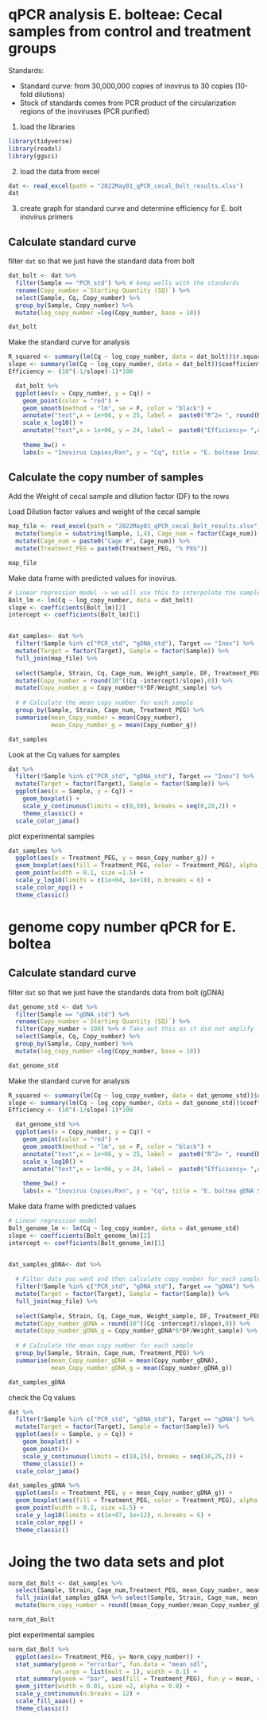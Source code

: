 # qPCR analysis E. bolteae: Cecal samples from control and treatment groups
Standards:

- Standard curve: from 30,000,000 copies of inovirus to 30 copies (10-fold dilutions)
- Stock of standards comes from PCR product of the circularization regions of the inoviruses (PCR purified)

1. load the libraries
```{r}
library(tidyverse)
library(readxl)
library(ggsci)
```


2. load the data from excel
```{r}
dat <- read_excel(path = "2022May01_qPCR_cecal_Bolt_results.xlsx")
dat
```

3. create graph for standard curve and determine efficiency for E. bolt inovirus primers

## Calculate standard curve

filter `dat` so that we just have the standard data from bolt
```{r}
dat_bolt <- dat %>%
  filter(Sample == "PCR_std") %>% # keep wells with the standards
  rename(Copy_number =`Starting Quantity (SQ)`) %>%
  select(Sample, Cq, Copy_number) %>%
  group_by(Sample, Copy_number) %>%
  mutate(log_copy_number =log(Copy_number, base = 10))

dat_bolt

```


Make the standard curve for analysis
```{r}
R_squared <- summary(lm(Cq ~ log_copy_number, data = dat_bolt))$r.squared
slope <- summary(lm(Cq ~ log_copy_number, data = dat_bolt))$coefficient[2]
Efficiency <- (10^(-1/slope)-1)*100

  dat_bolt %>%
  ggplot(aes(x = Copy_number, y = Cq)) +
    geom_point(color = "red") +
    geom_smooth(method = "lm", se = F, color = "black") + 
    annotate("text",x = 1e+06, y = 25, label =  paste0("R^2= ", round(R_squared, digits = 4))) +
    scale_x_log10() +
    annotate("text",x = 1e+06, y = 24, label =  paste0("Efficiency= ",round(Efficiency, digits = 2), "%"), color = "red") +
  
    theme_bw() +
    labs(x = "Inovirus Copies/Rxn", y = "Cq", title = "E. bolteae Inovirus Standard Curve")

```

## Calculate the copy number of samples
Add the Weight of cecal sample and dilution factor (DF) to the rows

Load Dilution factor values and weight of the cecal sample
```{r}
map_file <- read_excel(path = "2022May01_qPCR_cecal_Bolt_results.xlsx", sheet = "Sheet2") %>%
  mutate(Sample = substring(Sample, 1,4), Cage_num = factor(Cage_num)) %>%
  mutate(Cage_num = paste0("Cage #", Cage_num)) %>%
  mutate(Treatment_PEG = paste0(Treatment_PEG, "% PEG"))

map_file
```

Make data frame with predicted values for inovirus.
```{r}
# Linear regression model -> we will use this to interpolate the samples' Cq values
Bolt_lm <- lm(Cq ~ log_copy_number, data = dat_bolt)
slope <- coefficients(Bolt_lm)[2]
intercept <- coefficients(Bolt_lm)[1]


dat_samples<- dat %>%
  filter(!Sample %in% c("PCR_std", "gDNA_std"), Target == "Inov") %>%
  mutate(Target = factor(Target), Sample = factor(Sample)) %>%
  full_join(map_file) %>%
  
  select(Sample, Strain, Cq, Cage_num, Weight_sample, DF, Treatment_PEG) %>%
  mutate(Copy_number = round(10^((Cq -intercept)/slope),0)) %>%
  mutate(Copy_number_g = Copy_number*6*DF/Weight_sample) %>%
  
  # # Calculate the mean copy number for each sample
  group_by(Sample, Strain, Cage_num, Treatment_PEG) %>%
  summarise(mean_Copy_number = mean(Copy_number),
            mean_Copy_number_g = mean(Copy_number_g))

dat_samples
```


Look at the Cq values for samples
```{r}
dat %>%
  filter(!Sample %in% c("PCR_std", "gDNA_std"), Target == "Inov") %>%
  mutate(Target = factor(Target), Sample = factor(Sample)) %>%
  ggplot(aes(x = Sample, y = Cq)) +
    geom_boxplot() +
    scale_y_continuous(limits = c(0,30), breaks = seq(0,28,2)) +
    theme_classic() +
  scale_color_jama()
```


plot experimental samples

```{r}
dat_samples %>%
  ggplot(aes(x = Treatment_PEG, y = mean_Copy_number_g)) +
  geom_boxplot(aes(fill = Treatment_PEG, color = Treatment_PEG), alpha = 0.3, width = 0.5) +
  geom_point(width = 0.1, size =1.5) +
  scale_y_log10(limits = c(1e+04, 1e+10), n.breaks = 6) +
  scale_color_npg() +
  theme_classic()

```


# genome copy number qPCR for E. boltea

## Calculate standard curve

filter `dat` so that we just have the standards data from bolt (gDNA)
```{r}
dat_genome_std <- dat %>%
  filter(Sample == "gDNA_std") %>%
  rename(Copy_number =`Starting Quantity (SQ)`) %>%
  filter(Copy_number > 100) %>% # Take out this as it did not amplify
  select(Sample, Cq, Copy_number) %>%
  group_by(Sample, Copy_number) %>%
  mutate(log_copy_number =log(Copy_number, base = 10))

dat_genome_std
```


Make the standard curve for analysis
```{r}
R_squared <- summary(lm(Cq ~ log_copy_number, data = dat_genome_std))$r.squared
slope <- summary(lm(Cq ~ log_copy_number, data = dat_genome_std))$coefficient[2]
Efficiency <- (10^(-1/slope)-1)*100

  dat_genome_std %>%
  ggplot(aes(x = Copy_number, y = Cq)) +
    geom_point(color = "red") +
    geom_smooth(method = "lm", se = F, color = "black") + 
    annotate("text",x = 1e+06, y = 25, label =  paste0("R^2= ", round(R_squared, digits = 4))) +
    scale_x_log10() +
    annotate("text",x = 1e+06, y = 24, label =  paste0("Efficiency= ",round(Efficiency, digits = 2), "%"), color = "red") +
  
    theme_bw() +
    labs(x = "Inovirus Copies/Rxn", y = "Cq", title = "E. boltea gDNA Standard Curve")

```

Make data frame with predicted values
```{r}
# Linear regression model
Bolt_genome_lm <- lm(Cq ~ log_copy_number, data = dat_genome_std)
slope <- coefficients(Bolt_genome_lm)[2]
intercept <- coefficients(Bolt_genome_lm)[1]


dat_samples_gDNA<- dat %>%
  
  # Filter data you want and then calculate copy number for each sample
  filter(!Sample %in% c("PCR_std", "gDNA_std"), Target == "gDNA") %>%
  mutate(Target = factor(Target), Sample = factor(Sample)) %>%
  full_join(map_file) %>%
  
  select(Sample, Strain, Cq, Cage_num, Weight_sample, DF, Treatment_PEG) %>%
  mutate(Copy_number_gDNA = round(10^((Cq -intercept)/slope),0)) %>%
  mutate(Copy_number_gDNA_g = Copy_number_gDNA*6*DF/Weight_sample) %>%
  
  # # Calculate the mean copy number for each sample
  group_by(Sample, Strain, Cage_num, Treatment_PEG) %>%
  summarise(mean_Copy_number_gDNA = mean(Copy_number_gDNA),
            mean_Copy_number_gDNA_g = mean(Copy_number_gDNA_g))

dat_samples_gDNA
```

check the Cq values
```{r}
dat %>%
  filter(!Sample %in% c("PCR_std", "gDNA_std"), Target == "gDNA") %>%
  mutate(Target = factor(Target), Sample = factor(Sample)) %>%
  ggplot(aes(x = Sample, y = Cq)) +
    geom_boxplot() +
    geom_point()+
    scale_y_continuous(limits = c(10,25), breaks = seq(10,25,2)) +
    theme_classic() +
  scale_color_jama()
```

```{r}
dat_samples_gDNA %>%
  ggplot(aes(x = Treatment_PEG, y = mean_Copy_number_gDNA_g)) +
  geom_boxplot(aes(fill = Treatment_PEG, color = Treatment_PEG), alpha = 0.3, width = 0.5) +
  geom_point(width = 0.1, size =1.5) +
  scale_y_log10(limits = c(1e+07, 1e+12), n.breaks = 6) +
  scale_color_npg() +
  theme_classic()
```

# Joing the two data sets and plot
```{r}
norm_dat_Bolt <- dat_samples %>%
  select(Sample, Strain, Cage_num,Treatment_PEG, mean_Copy_number, mean_Copy_number_g) %>%
  full_join(dat_samples_gDNA %>% select(Sample, Strain, Cage_num, mean_Copy_number_gDNA, mean_Copy_number_gDNA_g)) %>%
  mutate(Norm_copy_number = round((mean_Copy_number/mean_Copy_number_gDNA)*1000000, 0))

norm_dat_Bolt
```

plot experimental samples
```{r}
norm_dat_Bolt %>%
  ggplot(aes(x= Treatment_PEG, y= Norm_copy_number)) +
  stat_summary(geom = "errorbar", fun.data = "mean_sdl", 
            fun.args = list(mult = 1), width = 0.1) +
  stat_summary(geom = "bar", aes(fill = Treatment_PEG), fun.y = mean, color = "black", alpha = 0.5) +
  geom_jitter(width = 0.01, size =2, alpha = 0.8) +
  scale_y_continuous(n.breaks = 12) + 
  scale_fill_aaas() +
  theme_classic()
 
```

